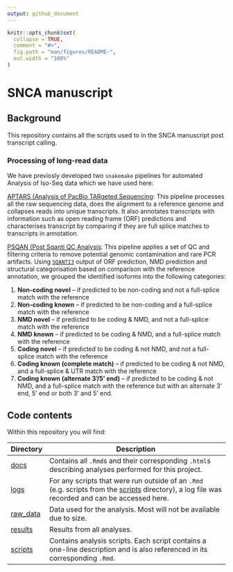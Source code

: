 ```yaml
---
output: github_document
---
```


<!-- README.md is generated from README.Rmd. Please edit that file -->

```r
knitr::opts_chunk$set(
  collapse = TRUE,
  comment = "#>",
  fig.path = "man/figures/README-",
  out.width = "100%"
)
```

# SNCA manuscript

## Background
This repository contains all the scripts used to in the SNCA manuscript post transcript calling. 

### Processing of long-read data
We have previosly developed two `snakemake` pipelines for automated Analysis of Iso-Seq data which we have used here:


[APTARS (Analysis of PacBio TARgeted Sequencing](https://github.com/sid-sethi/APTARS): This pipeline processes all the raw sequencing data, does the alignment to a reference genome and collapses reads into unique transcripts. It also annotates transcripts with information such as open reading frame (ORF) predictions and characterises transcript by comparing if they are full splice matches to transcripts in annotation. 


[PSQAN (Post Sqanti QC Analysis](https://github.com/sid-sethi/PSQAN): This pipeline applies a set of QC and filtering criteria to remove potential genomic contamination and rare PCR artifacts. Using [`SQANTI3`](https://github.com/ConesaLab/SQANTI3) output of ORF prediction, NMD prediction and structural categorisation based on comparison with the reference annotation, we grouped the identified isoforms into the following categories:


1.  __Non-coding novel__ – if predicted to be non-coding and not a full-splice match with the reference
2.  __Non-coding known__ – if predicted to be non-coding and a full-splice match with the reference
3.  __NMD novel__ – if predicted to be coding & NMD, and not a full-splice match with the reference
4.  __NMD known__ – if predicted to be coding & NMD, and a full-splice match with the reference
5.  __Coding novel__ – if predicted to be coding & not NMD, and not a full-splice match with the reference
6.  __Coding known (complete match)__ – if predicted to be coding & not NMD, and a full-splice & UTR match with the reference
7.  __Coding known (alternate 3’/5’ end)__ – if predicted to be coding & not NMD, and a full-splice match with the reference but with an alternate 3’ end, 5’ end or both 3’ and 5’ end.



## Code contents

Within this repository you will find:

| Directory | Description |
| --------- | --------------------------------------------------------------------------- |
| [docs](docs) | Contains all `.Rmd`s and their corresponding `.html`s describing analyses performed for this project. |
| [logs](logs) | For any scripts that were run outside of an `.Rmd` (e.g. scripts from the [scripts](scripts) directory), a log file was recorded and can be accessed here. |
| [raw_data](raw_data)| Data used for the analysis. Most will not be available due to size. |
| [results](results) | Results from all analyses. |
| [scripts](scripts) | Contains analysis scripts. Each script contains a one-line description and is also referenced in its corresponding `.Rmd`. |